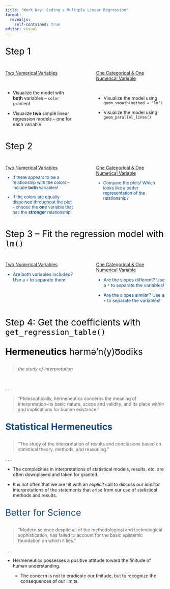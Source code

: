 ```yaml
---
title: "Work Day: Coding a Multiple Linear Regression"
format: 
  revealjs:
    self-contained: true
editor: visual
---
```



##  {background-color="#B6CADA"}

::: {style="font-size: 2em; color: #000000;"}
Step 1 
:::

::: columns
::: {.column width="45%"}
[Two Numerical Variables]{.underline}

</br>

- Visualize the model with **both** variables -- `color` gradient

- Visualize **two** simple linear regression models -- one for each variable

:::

::: {.column width="5%"}
:::

::: {.column width="45%"}
[One Categorical & One Numerical Variable]{.underline}

</br>

- Visualize the model using `geom_smooth(method = "lm")`

- Visualize the model using `geom_parallel_lines()`

:::
:::


##  {background-color="#D4D4D4"}

::: {style="font-size: 2em; color: #000000;"}
Step 2
:::

::: columns
::: {.column width="45%"}
[Two Numerical Variables]{.underline}

::: {style="color: #0F4C81; font-size: 0.95em"}
- If there appears to be a relationship with the colors -- include **both** variables!

- If the colors are equally dispersed throughout the plot -- choose the **one** variable that has the **stronger** relationship!
:::
:::

::: {.column width="5%"}
:::

::: {.column width="45%"}
[One Categorical & One Numerical Variable]{.underline}

::: {style="color: #0F4C81; font-size: 0.95em"}
- Compare the plots! Which looks like a better representation of the relationship?
:::
:::
:::

##  {background-color="#D4D4D4"}

::: {style="font-size: 2em; color: #000000;"}
Step 3 -- Fit the regression model with `lm()`
:::

::: columns
::: {.column width="45%"}
[Two Numerical Variables]{.underline}

::: {style="color: #0F4C81"}
- Are both variables included? Use a `+` to separate them!
:::
:::

::: {.column width="5%"}
:::

::: {.column width="45%"}
[One Categorical & One Numerical Variable]{.underline}

::: {style="color: #0F4C81"}
- Are the slopes different? Use a `*` to separate the variables!

- Are the slopes similar? Use a `+` to separate the variables!
:::
:::
:::

##  {background-color="#D4D4D4"}

::: {style="font-size: 2em; color: #000000;"}
Step 4: Get the coefficients with `get_regression_table()`
:::

##  {background-color="#B6CADA"}

::: {style="font-size: 2em; color: #000000;"}
**Hermeneutics**  hərmə'n(y)o͞odiks
:::

> *the study of interpretation*

</br>

. . .

> "Philosophically, hermeneutics concerns the meaning of interpretation--its
> basic nature, scope and validity, and its place within and implications for
> human existance." 

##  {background-color="#D4D4D4"}

::: {style="font-size: 2em; color: #0F4C81;"}
**Statistical Hermeneutics**
:::

> "The study of the interpretation of results and conclusions based on
> statistical theory, methods, and reasoning."

. . .

- The complexities in interpretations of statistical models, results, etc. are
often downplayed and taken for granted. 

- It is not often that we are hit with an *explicit* call to discuss our 
*implicit* interpretations of the statements that arise from our use of
statistical methods and results. 

##  {background-color="#D4D4D4"}

::: {style="font-size: 2em; color: #0F4C81;"}
Better for Science
:::

> "Modern science despite all of the methodological and technological 
> sophistication, has failed to account for the basic epistemic foundation 
> on which it lies." 

. . .

- Hermeneutics possesses a positive attitude toward the finitude of human 
understanding. 

  * The concern is not to eradicate our finitude, but to recognize the 
  consequences of our limits. 
  

